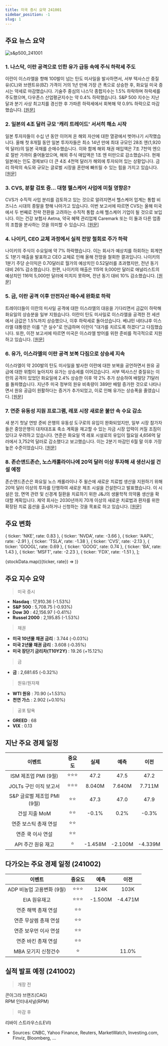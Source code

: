 ```yaml
---
title: 미국 증시 요약 241001
sidebar_position: -1
slug: 1
---
```


## 주요 뉴스 요약

![s&p500_241001](/map/241001.png)

### 1. **나스닥, 이란 공격으로 인한 유가 급등 속에 주식 하락세 주도**

이란이 이스라엘을 향해 100발이 넘는 탄도 미사일을 발사하면서, 서부 텍사스산 중질유(CL)와 브렌트유(BZ) 가격이 거의 1년 만에 가장 큰 폭으로 상승한 후, 화요일 미국 증시는 약세로 마감했습니다. 기술주 중심의 나스닥 종합지수는 1.5% 하락하며 하락세를 주도했으며, 다우존스 산업평균지수는 약 0.4% 하락했습니다. S&P 500 지수는 지난달과 분기 사상 최고치를 경신한 후 가파른 하락세에서 회복해 약 0.9% 하락으로 마감했습니다. [[원문]](https://finance.yahoo.com/news/live/stock-market-today-nasdaq-leads-stock-declines-while-oil-spikes-on-iran-attack-172955360.html)

### 2. **일본의 4조 달러 규모 '캐리 트레이드' 서서히 해소 시작**

일본 투자자들이 수십 년 동안 이어져 온 해외 자산에 대한 열광에서 벗어나기 시작했습니다. 올해 첫 8개월 동안 일본 투자자들은 최소 14년 만에 최대 규모인 28조 엔(1,920억 달러)의 일본 국채를 순매수했습니다. 이와 함께 해외 채권 매입액은 7조 7천억 엔으로 절반 가까이 줄어들었으며, 해외 주식 매입액은 1조 엔 미만으로 감소했습니다. 현재 일본에는 인도 경제보다 더 큰 4조 4천억 달러가 해외에 투자되어 있는 상황입니다. 금리 하락의 속도와 규모는 글로벌 시장을 혼란에 빠뜨릴 수 있는 힘을 가지고 있습니다. [[원문]](https://www.bloomberg.com/news/articles/2024-10-01/japan-s-4-trillion-carry-trade-begins-to-slowly-unwind?srnd=phx-markets&embedded-checkout=true)

### 3. **CVS, 분할 검토 중... 대형 헬스케어 사업에 미칠 영향은?**

CVS가 수직적 사업 분리를 검토하고 있는 것으로 알려지면서 헬스케어 업계는 통합 비즈니스 시대의 종말을 향해 나아가고 있습니다. 이번 보고서에 따르면 CVS는 올해 미국에서 두 번째로 전략 전환을 고려하는 수직적 통합 소매 헬스케어 기업이 될 것으로 보입니다. 이는 건강 보험사 Aetna, 약국 혜택 관리업체 Caremark 또는 이 둘과 다른 업종의 조합을 분사하는 것을 의미할 수 있습니다. [[원문]](https://finance.yahoo.com/news/cvs-is-weighing-a-breakup-what-does-it-mean-for-the-big-healthcare-business-181342736.html)

### 4. **나이키, CEO 교체 과정에서 실적 전망 철회로 주가 하락**

나이키의 주식이 수요일에 약 7% 하락했습니다. 이는 회사가 예상치를 하회하는 회계연도 1분기 매출을 발표하고 CEO 교체로 인해 올해 전망을 철회한 결과입니다. 나이키의 1분기 주당 순이익은 0.70달러로 월가의 예상치인 0.52달러를 초과했지만, 전년 동기 대비 26% 감소했습니다. 한편, 나이키의 매출은 115억 9,000만 달러로 애널리스트의 예상치인 116억 5,000만 달러에 미치지 못하며, 전년 동기 대비 10% 감소했습니다. [[원문]](https://finance.yahoo.com/news/nike-stock-tumbles-as-company-withdraws-guidance-amid-ceo-change-202320693.html)

### 5. **금, 이란 공격 이후 안전자산 매수세 완화로 하락**

트레이더들이 이란의 미사일 공격에 대한 이스라엘의 대응을 기다리면서 금값이 하락해 화요일의 상승분을 일부 지웠습니다. 이란이 탄도 미사일로 이스라엘을 공격한 전 세션에서 금값은 1.5%까지 상승했으나, 이후 하락세로 돌아섰습니다. 베냐민 네타냐후 이스라엘 대통령은 이를 "큰 실수"로 언급하며 이란이 "대가를 치르도록 하겠다"고 다짐했습니다. 또한, 이전 보고서에 따르면 미국은 이스라엘 방어를 위한 준비를 적극적으로 지원하고 있습니다. [[원문]](https://finance.yahoo.com/news/gold-holds-near-record-mideast-230230499.html)

### 6. **유가, 이스라엘의 이란 공격 보복 다짐으로 상승세 지속**

이스라엘이 약 200발의 탄도 미사일을 발사한 이란에 대한 보복을 공언하면서 원유 공급에 대한 위험이 높아지자 유가는 상승세를 이어갔습니다. 서부 텍사스산 중질유는 이란의 공격이 있었던 화요일에 2.4% 상승한 이후 약 2% 추가 상승하여 배럴당 71달러를 돌파했습니다. 지난주 미국 정부의 원유 비축량이 389만 배럴 증가한 것으로 나타나면서 원유 공급이 원활하다는 증거가 추가되었고, 이로 인해 유가는 상승폭을 줄였습니다. [[원문]](https://finance.yahoo.com/news/oil-extends-surge-israel-vows-231711802.html)

### 7. **연준 유동성 지원 프로그램, 레포 시장 새로운 불안 속 수요 감소**

새 분기 첫날 연방 준비 은행의 유동성 도구로의 유입이 완화되었지만, 일부 시장 참가자들은 중앙은행이 대차대조표 축소 계획을 재고할 수 있는 자금 시장 압력이 커질 조짐이 있다고 우려하고 있습니다. 연준은 화요일 역 레포 시설로의 유입이 월요일 4,656억 달러에서 3,752억 달러로 감소했다고 보고했습니다. 이는 2분기 마감인 6월 말 이후 가장 높은 수준이었습니다. [[원문]](https://finance.yahoo.com/news/fed-liquidity-tools-see-demand-192600831.html)

### 8. **존슨앤드존슨, 노스캐롤라이나에 20억 달러 이상 투자해 새 생산시설 건설 예정**

존슨앤드존슨은 화요일 노스 캐롤라이나 주 윌슨에 새로운 치료법 생산을 지원하기 위해 20억 달러 이상의 투자를 단행하여 새로운 제조 시설을 건설한다고 발표했습니다. 이 시설은 암, 면역 관련 및 신경계 질환을 치료하기 위한 J&J의 생물학적 의약품 생산을 확대할 계획입니다. 제약 회사는 2030년까지 70개 이상의 새로운 치료법과 환자를 위한 확장된 치료 옵션을 출시하거나 신청하는 것을 목표로 하고 있습니다. [[원문]](https://finance.yahoo.com/news/j-j-invest-more-2-180806126.html)

## 주요 변화

  { ticker: 'NKE', rate: 0.83 },
  { ticker: 'NVDA', rate: -3.66 },
  { ticker: 'AAPL', rate: -2.91 },
  { ticker: 'TSLA', rate: -1.38 },
  { ticker: 'CVS', rate: -2.13 },
  { ticker: 'GOOGL', rate: 0.69 },
  { ticker: 'GOOG', rate: 0.74 },
  { ticker: 'BA', rate: 1.43 },
  { ticker: 'MSFT', rate: -2.23 },
  { ticker: 'FDX', rate: -1.51 },
];

{stockData.map(({ticker, rate}) => <StockCardMini key={ticker} ticker={ticker} rate={rate}></StockCardMini>)}

## 주요 지수 요약

> 미국 증시

- **Nasdaq** : 17,910.36 (-1.53%)
- **S&P 500** : 5,708.75 (-0.93%)
- **Dow 30** : 42,156.97 (-0.41%)
- **Russel 2000** : 2,195.85 (-1.53%)

> 채권

- **미국 10년물 채권 금리** : 3.744 (-0.03%)
- **미국 2년물 채권 금리** : 3.608 (-0.35%)
- **미국 장단기 금리차(T10Y2Y)** : 19.26 (+15.12%)

> 금

- **금** : 2,681.65 (-0.32%)

> 원유/원자재

- **WTI 원유** : 70.90 (+1.53%)
- **천연 가스** : 2.902 (+0.10%)

> 공포 탐욕

- **GREED** : 68
- **VIX** : 0.13

## 지난 주요 경제 일정

|           이벤트            | 중요도 |  실제   |  예측   |  이전   |
| :-------------------------: | :----: | :-----: | :-----: | :-----: |
|    ISM 제조업 PMI (9월)     | ⭐⭐⭐ |  47.2   |  47.5   |  47.2   |
|   JOLTs 구인 이직 보고서    | ⭐⭐⭐ | 8.040M  | 7.640M  | 7.711M  |
| S&P 글로벌 제조업 PMI (9월) |  ⭐⭐  |  47.3   |  47.0   |  47.9   |
|        건설 지출 MoM        |  ⭐⭐  |  -0.1%  |  0.2%   |  -0.3%  |
|    연준 보스틱 총재 연설    |  ⭐⭐  |         |         |         |
|      연준 쿡 이사 연설      |  ⭐⭐  |         |         |         |
|     API 주간 원유 재고      |   ⭐   | -1.458M | -2.100M | -4.339M |

## 다가오는 주요 경제 일정 (241002)

|          이벤트           | 중요도 |  예측   |  이전   |
| :-----------------------: | :----: | :-----: | :-----: |
| ADP 비농업 고용변화 (9월) | ⭐⭐⭐ |  124K   |  103K   |
|       EIA 원유재고        | ⭐⭐⭐ | -1.500M | -4.471M |
|    연준 해맥 총재 연설    |  ⭐⭐  |         |         |
|   연준 무살렘 총재 연설   |  ⭐⭐  |         |         |
|   연준 보우먼 이사 연설   |  ⭐⭐  |         |         |
|    연준 바킨 총재 연설    |  ⭐⭐  |         |         |
|    MBA 모기지 신청건수    |   ⭐   |         |  11.0%  |

## 실적 발표 예정 (241002)

> 개장 전

콘아그라 브랜즈(CAG)  
RPM 인터내셔널(RPM)

> 마감 후

리바이 스트라우스(LEVI)

- Sources: CNBC, Yahoo Finance, Reuters, MarketWatch, Investing.com, Finviz, Bloomberg, ...
